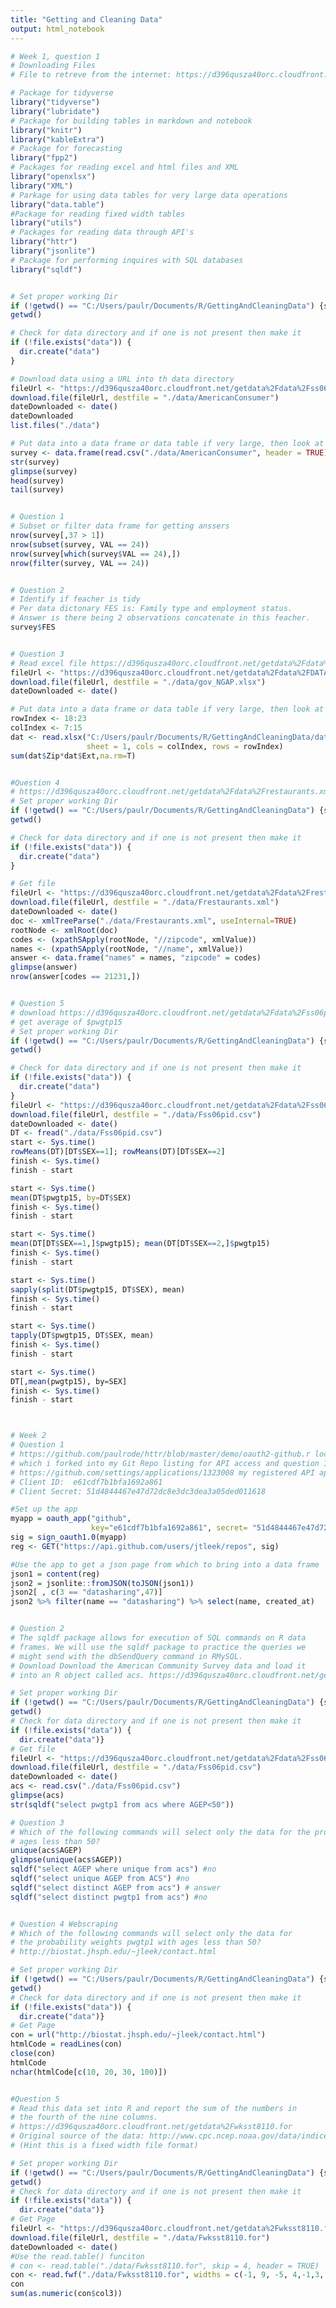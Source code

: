 ```yaml
---
title: "Getting and Cleaning Data"
output: html_notebook
---
```



```r

# Week 1, question 1
# Downloading Files 
# File to retreve from the internet: https://d396qusza40orc.cloudfront.net/getdata%2Fdata%2Fss06hid.csv

# Package for tidyverse 
library("tidyverse")
library("lubridate")
# Package for building tables in markdown and notebook 
library("knitr")
library("kableExtra")
# Package for forecasting
library("fpp2")
# Packages for reading excel and html files and XML
library("openxlsx")
library("XML")
# Parkage for using data tables for very large data operations
library("data.table")
#Package for reading fixed width tables
library("utils")
# Packages for reading data through API's 
library("httr")
library("jsonlite")
# Package for performing inquires with SQL databases 
library("sqldf")


# Set proper working Dir
if (!getwd() == "C:/Users/paulr/Documents/R/GettingAndCleaningData") {setwd("./GettingAndCleaningData")}
getwd()

# Check for data directory and if one is not present then make it
if (!file.exists("data")) {
  dir.create("data")
}

# Download data using a URL into th data directory
fileUrl <- "https://d396qusza40orc.cloudfront.net/getdata%2Fdata%2Fss06hid.csv"
download.file(fileUrl, destfile = "./data/AmericanConsumer")
dateDownloaded <- date()
dateDownloaded
list.files("./data")

# Put data into a data frame or data table if very large, then look at the data 
survey <- data.frame(read.csv("./data/AmericanConsumer", header = TRUE))
str(survey)
glimpse(survey)
head(survey)
tail(survey)


# Question 1 
# Subset or filter data frame for getting anssers
nrow(survey[,37 > 1])
nrow(subset(survey, VAL == 24))
nrow(survey[which(survey$VAL == 24),])
nrow(filter(survey, VAL == 24))


# Question 2
# Identify if feacher is tidy
# Per data dictonary FES is: Family type and employment status. 
# Answer is there being 2 observations concatenate in this feacher. 
survey$FES


# Question 3
# Read excel file https://d396qusza40orc.cloudfront.net/getdata%2Fdata%2FDATA.gov_NGAP.xlsx into a variable names dat
fileUrl <- "https://d396qusza40orc.cloudfront.net/getdata%2Fdata%2FDATA.gov_NGAP.xlsx"
download.file(fileUrl, destfile = "./data/gov_NGAP.xlsx")
dateDownloaded <- date()

# Put data into a data frame or data table if very large, then look at the data 
rowIndex <- 18:23
colIndex <- 7:15
dat <- read.xlsx("C:/Users/paulr/Documents/R/GettingAndCleaningData/data/gov_NGAP.xlsx", 
                 sheet = 1, cols = colIndex, rows = rowIndex)
sum(dat$Zip*dat$Ext,na.rm=T)


#Question 4
# https://d396qusza40orc.cloudfront.net/getdata%2Fdata%2Frestaurants.xml
# Set proper working Dir
if (!getwd() == "C:/Users/paulr/Documents/R/GettingAndCleaningData") {setwd("./GettingAndCleaningData")}
getwd()

# Check for data directory and if one is not present then make it
if (!file.exists("data")) {
  dir.create("data")
}

# Get file 
fileUrl <- "https://d396qusza40orc.cloudfront.net/getdata%2Fdata%2Frestaurants.xml"
download.file(fileUrl, destfile = "./data/Frestaurants.xml")
dateDownloaded <- date()
doc <- xmlTreeParse("./data/Frestaurants.xml", useInternal=TRUE)
rootNode <- xmlRoot(doc)
codes <- (xpathSApply(rootNode, "//zipcode", xmlValue))
names <- (xpathSApply(rootNode, "//name", xmlValue))
answer <- data.frame("names" = names, "zipcode" = codes)
glimpse(answer)
nrow(answer[codes == 21231,])


# Question 5
# download https://d396qusza40orc.cloudfront.net/getdata%2Fdata%2Fss06pid.csv store in DT
# get average of $pwgtp15
# Set proper working Dir
if (!getwd() == "C:/Users/paulr/Documents/R/GettingAndCleaningData") {setwd("./GettingAndCleaningData")}
getwd()

# Check for data directory and if one is not present then make it
if (!file.exists("data")) {
  dir.create("data")
}
fileUrl <- "https://d396qusza40orc.cloudfront.net/getdata%2Fdata%2Fss06pid.csv"
download.file(fileUrl, destfile = "./data/Fss06pid.csv")
dateDownloaded <- date()
DT <- fread("./data/Fss06pid.csv")
start <- Sys.time()
rowMeans(DT)[DT$SEX==1]; rowMeans(DT)[DT$SEX==2]
finish <- Sys.time()
finish - start 

start <- Sys.time()
mean(DT$pwgtp15, by=DT$SEX)
finish <- Sys.time()
finish - start 

start <- Sys.time()
mean(DT[DT$SEX==1,]$pwgtp15); mean(DT[DT$SEX==2,]$pwgtp15)
finish <- Sys.time()
finish - start 

start <- Sys.time()
sapply(split(DT$pwgtp15, DT$SEX), mean)
finish <- Sys.time()
finish - start 

start <- Sys.time()
tapply(DT$pwgtp15, DT$SEX, mean)
finish <- Sys.time()
finish - start 

start <- Sys.time()
DT[,mean(pwgtp15), by=SEX]
finish <- Sys.time()
finish - start 



# Week 2
# Question 1 
# https://github.com/paulrode/httr/blob/master/demo/oauth2-github.r location of demo 
# which i forked into my Git Repo listing for API access and question 1
# https://github.com/settings/applications/1323008 my registered API app
# Client ID:  e61cdf7b1bfa1692a861
# Client Secret: 51d4844467e47d72dc8e3dc3dea3a05ded011618

#Set up the app
myapp = oauth_app("github", 
                  key="e61cdf7b1bfa1692a861", secret= "51d4844467e47d72dc8e3dc3dea3a05ded011618")
sig = sign_oauth1.0(myapp)
reg <- GET("https://api.github.com/users/jtleek/repos", sig)

#Use the app to get a json page from which to bring into a data frame 
json1 = content(reg)
json2 = jsonlite::fromJSON(toJSON(json1))
json2[ , c(3 == "datasharing",47)]
json2 %>% filter(name == "datasharing") %>% select(name, created_at)


# Question 2
# The sqldf package allows for execution of SQL commands on R data 
# frames. We will use the sqldf package to practice the queries we 
# might send with the dbSendQuery command in RMySQL.
# Download Download the American Community Survey data and load it 
# into an R object called acs. https://d396qusza40orc.cloudfront.net/getdata%2Fdata%2Fss06pid.csv

# Set proper working Dir
if (!getwd() == "C:/Users/paulr/Documents/R/GettingAndCleaningData") {setwd("./GettingAndCleaningData")}
getwd()
# Check for data directory and if one is not present then make it
if (!file.exists("data")) {
  dir.create("data")}
# Get file
fileUrl <- "https://d396qusza40orc.cloudfront.net/getdata%2Fdata%2Fss06pid.csv"
download.file(fileUrl, destfile = "./data/Fss06pid.csv")
dateDownloaded <- date()
acs <- read.csv("./data/Fss06pid.csv")
glimpse(acs)
str(sqldf("select pwgtp1 from acs where AGEP<50"))

# Question 3
# Which of the following commands will select only the data for the probability weights pwgtp1 with 
# ages less than 50?
unique(acs$AGEP)
glimpse(unique(acs$AGEP))
sqldf("select AGEP where unique from acs") #no
sqldf("select unique AGEP from ACS") #no
sqldf("select distinct AGEP from acs") # answer
sqldf("select distinct pwgtp1 from acs") #no


# Question 4 Webscraping 
# Which of the following commands will select only the data for 
# the probability weights pwgtp1 with ages less than 50?
# http://biostat.jhsph.edu/~jleek/contact.html

# Set proper working Dir
if (!getwd() == "C:/Users/paulr/Documents/R/GettingAndCleaningData") {setwd("./GettingAndCleaningData")}
getwd()
# Check for data directory and if one is not present then make it
if (!file.exists("data")) {
  dir.create("data")}
# Get Page
con = url("http://biostat.jhsph.edu/~jleek/contact.html")
htmlCode = readLines(con)
close(con)
htmlCode
nchar(htmlCode[c(10, 20, 30, 100)])


#Question 5 
# Read this data set into R and report the sum of the numbers in 
# the fourth of the nine columns.
# https://d396qusza40orc.cloudfront.net/getdata%2Fwksst8110.for
# Original source of the data: http://www.cpc.ncep.noaa.gov/data/indices/wksst8110.for
# (Hint this is a fixed width file format)

# Set proper working Dir
if (!getwd() == "C:/Users/paulr/Documents/R/GettingAndCleaningData") {setwd("./GettingAndCleaningData")}
getwd()
# Check for data directory and if one is not present then make it
if (!file.exists("data")) {
  dir.create("data")}
# Get Page
fileUrl <- "https://d396qusza40orc.cloudfront.net/getdata%2Fwksst8110.for"
download.file(fileUrl, destfile = "./data/Fwksst8110.for")
dateDownloaded <- date()
#Use the read.table() funciton
# con <- read.table("./data/Fwksst8110.for", skip = 4, header = TRUE)
con <- read.fwf("./data/Fwksst8110.for", widths = c(-1, 9, -5, 4,-1,3, -5, 4,-1,3, -5, 4,-1,3, -5, 4,-1,3), col.names = c("week", "col1", "col2", "col3", "col4", "col5", "col6", "col7","col8"), strip.white = TRUE, skip = 4)
con
sum(as.numeric(con$col3))
```

